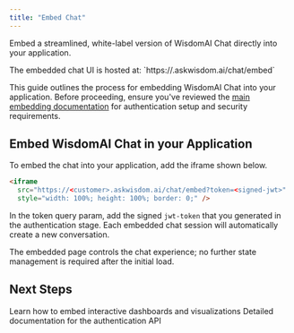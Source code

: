 ```yaml
---
title: "Embed Chat"
---
```


Embed a streamlined, white-label version of WisdomAI Chat directly into your application.

<Info>
  The embedded chat UI is hosted at: `https://<customer>.askwisdom.ai/chat/embed`
</Info>

This guide outlines the process for embedding WisdomAI Chat into your application. Before proceeding, ensure you've reviewed the [main embedding documentation](/integrations/embedding/embedding) for authentication setup and security requirements.

## Embed WisdomAI Chat in your Application

To embed the chat into your application, add the iframe shown below.

```html
<iframe
  src="https://<customer>.askwisdom.ai/chat/embed?token=<signed-jwt>"
  style="width: 100%; height: 100%; border: 0;" />
```

In the token query param, add the signed `jwt-token` that you generated in the authentication stage. Each embedded chat session will automatically create a new conversation.

The embedded page controls the chat experience; no further state management is required after the initial load.

## Next Steps

<CardGroup cols={2}>
  <Card title="Embed a Story" icon="chart-bar" href="/integrations/embedding/story/embed-a-story">
    Learn how to embed interactive dashboards and visualizations
  </Card>
  <Card title="Impersonate User API" icon="user" href="/integrations/graphql-api/queries/auth/impersonate-user">
    Detailed documentation for the authentication API
  </Card>
</CardGroup>